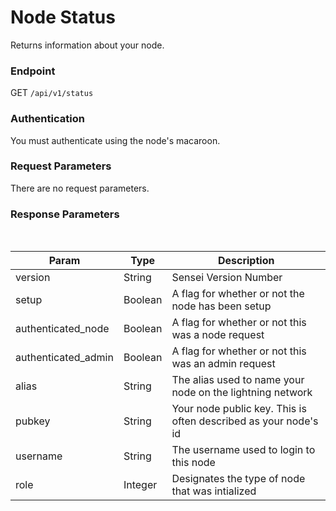 # Node Status

Returns information about your node.

### Endpoint

GET `/api/v1/status`

### Authentication

You must authenticate using the node's macaroon.


### Request Parameters

There are no request parameters.

### Response Parameters

<br />

| Param | Type | Description |
| ----- | ---- | ----------- |
| version | String | Sensei Version Number |
| setup | Boolean | A flag for whether or not the node has been setup |
| authenticated_node | Boolean |  A flag for whether or not this was a node request |
| authenticated_admin | Boolean | A flag for whether or not this was an admin request |
| alias | String | The alias used to name your node on the lightning network |
| pubkey | String | Your node public key.  This is often described as your node's id |
| username | String | The username used to login to this node |
| role | Integer | Designates the type of node that was intialized |

